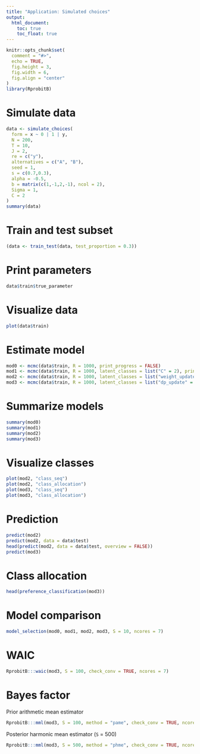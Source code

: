 ```yaml
---
title: "Application: Simulated choices"
output: 
  html_document:
    toc: true
    toc_float: true
---
```


```r
knitr::opts_chunk$set(
  comment = "#>", 
  echo = TRUE, 
  fig.height = 3,
  fig.width = 6,
  fig.align = "center"
)
library(RprobitB)
```

# Simulate data

```r
data <- simulate_choices(
  form = x ~ 0 | 1 | y,
  N = 200,
  T = 10,
  J = 2,
  re = c("y"),
  alternatives = c("A", "B"),
  seed = 1,
  s = c(0.7,0.3),
  alpha = -0.5,
  b = matrix(c(1,-1,2,-1), ncol = 2),
  Sigma = 1,
  C = 2
)
summary(data)
```

# Train and test subset

```r
(data <- train_test(data, test_proportion = 0.3))
```

# Print parameters

```r
data$train$true_parameter
```

# Visualize data

```r
plot(data$train)
``` 

# Estimate model

```r
mod0 <- mcmc(data$train, R = 1000, print_progress = FALSE)
mod1 <- mcmc(data$train, R = 1000, latent_classes = list("C" = 2), print_progress = FALSE)
mod2 <- mcmc(data$train, R = 1000, latent_classes = list("weight_update" = TRUE), print_progress = FALSE)
mod3 <- mcmc(data$train, R = 1000, latent_classes = list("dp_update" = TRUE), prior = list("delta" = 1), print_progress = FALSE)
```

# Summarize models

```r
summary(mod0)
summary(mod1)
summary(mod2)
summary(mod3)
```

# Visualize classes

```r
plot(mod2, "class_seq")
plot(mod2, "class_allocation")
plot(mod3, "class_seq")
plot(mod3, "class_allocation")
```

# Prediction

```r
predict(mod2)
predict(mod2, data = data$test)
head(predict(mod2, data = data$test, overview = FALSE))
predict(mod3)
```

# Class allocation

```r
head(preference_classification(mod3))
```

# Model comparison

```r
model_selection(mod0, mod1, mod2, mod3, S = 10, ncores = 7)
```

# WAIC

```r
RprobitB:::waic(mod3, S = 100, check_conv = TRUE, ncores = 7)
```

# Bayes factor

Prior arithmetic mean estimator

```r
RprobitB:::mml(mod3, S = 100, method = "pame", check_conv = TRUE, ncores = 7)
```

Posterior harmonic mean estimator (`S` = 500)

```r
RprobitB:::mml(mod3, S = 500, method = "phme", check_conv = TRUE, ncores = 7)
```

